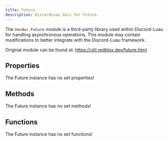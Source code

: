 ```yaml
---
title: Future
description: DiscordLuau docs for Future.
---
```


[//]: # "This file was automatically compiled through the Generator luau code under this repository"
[//]: # "if you want to edit the documentation of discord-luau, please write changes"
[//]: # "to the discord-luau repository itself, we extract the comments from discord-luau and translate"
[//]: # "them into markdown files that Nextra can interpret!"
[//]: # "----- DOCUMENT IMPORTS ----- "


[//]: # "----- DOCUMENT DESCRIPTION ----- "

The `Vendor.Future` module is a third-party library used within Discord-Luau for handling asynchronous operations. This module may contain modifications to better integrate with the Discord-Luau framework.

Original module can be found at: https://util.redblox.dev/future.html

[//]: # "----- DOCUMENT PROPERTIES ----- "

## Properties

The Future instance has no set properties!

[//]: # "----- DOCUMENT METHODS ----- "

## Methods

The Future instance has no set methods!

[//]: # "----- DOCUMENT FUNCTIONS ----- "

## Functions

The Future instance has no set functions!
